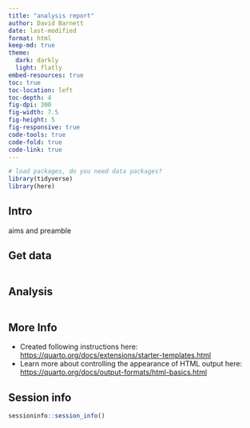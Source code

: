 ```yaml
---
title: "analysis report"
author: David Barnett
date: last-modified
format: html
keep-md: true
theme: 
  dark: darkly
  light: flatly
embed-resources: true
toc: true
toc-location: left
toc-depth: 4
fig-dpi: 300
fig-width: 7.5
fig-height: 5
fig-responsive: true
code-tools: true
code-fold: true
code-link: true
---
```


```r
# load packages, do you need data packages?
library(tidyverse)
library(here)

```

## Intro

aims and preamble

## Get data

```r

```

## Analysis

```r

```

## More Info

-   Created following instructions here:\
    <https://quarto.org/docs/extensions/starter-templates.html>
-   Learn more about controlling the appearance of HTML output here:\
    <https://quarto.org/docs/output-formats/html-basics.html>

## Session info

```r
sessioninfo::session_info()
```
